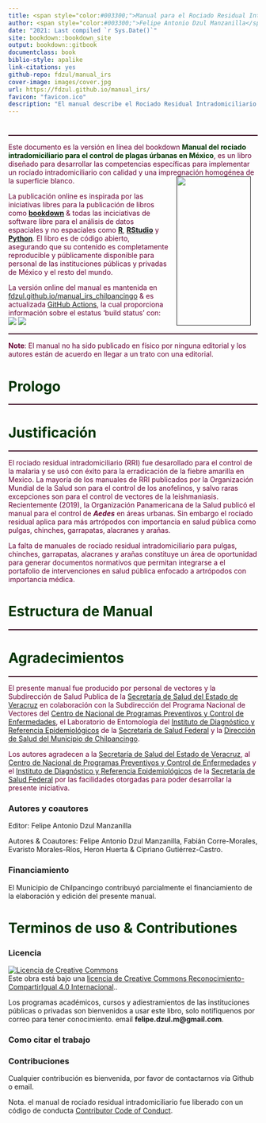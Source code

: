 ```yaml
--- 
title: <span style="color:#003300;">Manual para el Rociado Residual Intradomiciliario de los Artrópodos con Importancia en Salud Pública en México</span>
author: <span style="color:#003300;">Felipe Antonio Dzul Manzanilla</span>
date: "2021: Last compiled `r Sys.Date()`"
site: bookdown::bookdown_site
output: bookdown::gitbook
documentclass: book
biblio-style: apalike
link-citations: yes
github-repo: fdzul/manual_irs
cover-image: images/cover.jpg
url: https://fdzul.github.io/manual_irs/
favicon: "favicon.ico"
description: "El manual describe el Rociado Residual Intradomiciliario para el control de plagas úrbanas en México"
---
```


# **<span style="color:#003300;"></span>** {-}
<hr style="height:2px;border-width:0;color:#330019;background-color:#330019"> 
<span style="color:#660033;">Este documento es la versión en línea del bookdown</span><span style="color:#003300;"> **Manual del rociado intradomiciliario para el control de plagas úrbanas en México**</span><span style="color:#660033;">, es un libro diseñado para desarrollar las competencias específicas para implementar un rociado intradomiciliario con calidad y una impregnación homogénea de la superficie blanco.</span>
<a href=""><img src="images/cover.jpg" width="150" height="300" alt="" align="right" style="margin: 0 1em 0 1em" /></a>
  
<span style="color:#660033;"></span>


<span style="color:#660033;">La publicación online es inspirada por las iniciativas libres para la publicación de libros como 
[**bookdown**](https://github.com/rstudio/bookdown) & todas las inciciativas de software libre para el análisis de datos espaciales y no espaciales como [**R**](https://cran.r-project.org/), [**RStudio**](https://www.rstudio.com/) y [**Python**](https://www.python.org/). El libro es de código abierto, asegurando que su contenido es completamente reproducible y públicamente disponible para personal de las instituciones públicas y privadas de México y el resto del mundo.</span>


<span style="color:#660033;">La versión online del manual es mantenida en [fdzul.github.io/manual_irs_chilpancingo](https://fdzul.github.io/manual_irs_chilpancingo/) & es actualizada [GitHub Actions](https://github.com/fdzul/manual_irs/actions), la cual proporciona información sobre el estatus 'build status' con:
![](https://github.com/fdzul/manual_irs/actions/workflows/blank.yml/badge.svg) ![](https://app.fossa.com/api/projects/git%2Bgithub.com%2Ffdzul%2Fmanual_irs.svg?type=shield)
</span>


<hr style="height:2px;border-width:0;color:#330019;background-color:#330019"> 

<span style="color:#660033;">**Note**: El manual no ha sido publicado en físico por ninguna editorial y los autores están de acuerdo en llegar a un trato con una editorial.</span>


# **<span style="color:#003300;">Prologo</span>**{-}

<hr style="height:2px;border-width:0;color:#330019;background-color:#330019"> 

# **<span style="color:#003300;">Justificación</span>**{-}

<hr style="height:2px;border-width:0;color:#330019;background-color:#330019"> 

<span style="color:#660033;">El rociado residual intradomiciliario (RRI) fue desarollado para el control de la malaria y se usó con éxito para la erradicación de la fiebre amarilla en Mexico. La mayoría de los manuales de RRI publicados por la Organización Mundial de la Salud son para el control de los anofelinos, y salvo raras excepciones son para el control de vectores de la leishmaniasis. Recientemente (2019), la Organización Panamericana de la Salud publicó el manual para el control de ***Aedes*** en áreas urbanas. Sin embargo el rociado residual aplica para más artrópodos con importancia en salud pública como pulgas, chinches, garrapatas, alacranes y arañas.</span>

<span style="color:#660033;">La falta de manuales de rociado residual intradomiciliario para pulgas, chinches, garrapatas, alacranes y arañas constituye un área de oportunidad para generar documentos normativos que permitan integrarse a el portafolio de intervenciones en salud pública enfocado a artrópodos con importancia médica.</span>



# **<span style="color:#003300;">Estructura de Manual</span>**{-}
<hr style="height:2px;border-width:0;color:#330019;background-color:#330019"> 

<span style="color:#660033;"> </span>

# **<span style="color:#003300;">Agradecimientos</span>**{-}
<hr style="height:2px;border-width:0;color:#330019;background-color:#330019"> 

<span style="color:#660033;"> El presente manual fue producido por personal de vectores y la Subdirección de Salud Publica de la [Secretaría de Salud del Estado de Veracruz](https://www.ssaver.gob.mx/) en colaboración con la Subdirección del Programa Nacional de Vectores del [Centro de Nacional de Programas Preventivos y Control de Enfermedades](https://www.gob.mx/salud/cenaprece), el Laboratorio de Entomología del [Instituto de Diagnóstico y Referencia Epidemiológicos](https://www.gob.mx/salud/acciones-y-programas/instituto-de-diagnostico-y-referencia-epidemiologicos-indre) de la [Secretaría de Salud Federal](https://www.gob.mx/salud) y la [Dirección de Salud del Municipio de Chilpancingo]().</span>


<span style="color:#660033;"> Los autores agradecen a la [Secretaría de Salud del Estado de Veracruz](https://www.ssaver.gob.mx/), al [Centro de Nacional de Programas Preventivos y Control de Enfermedades](https://www.gob.mx/salud/cenaprece) y el [Instituto de Diagnóstico y Referencia Epidemiológicos](https://www.gob.mx/salud/acciones-y-programas/instituto-de-diagnostico-y-referencia-epidemiologicos-indre) de la [Secretaría de Salud Federal](https://www.gob.mx/salud) por las facilidades otorgadas para poder desarrollar la presente iniciativa. </span>


### Autores y coautores {.unnumbered} 

Editor: Felipe Antonio Dzul Manzanilla

Autores & Coautores: Felipe Antonio Dzul Manzanilla, Fabián Corre-Morales, Evaristo Morales-Ríos, Heron Huerta & Cipriano Gutiérrez-Castro. 

### Financiamiento {.unnumbered} 

El Municipio de Chilpancingo contribuyó parcialmente el financiamiento de la elaboración y edición del presente manual.



# **<span style="color:#003300;">Terminos de uso & Contributiones</span>**{-}
 

### Licencia {.unnumbered} 

<a rel="license" href="http://creativecommons.org/licenses/by-sa/4.0/"><img alt="Licencia de Creative Commons" style="border-width:0" src="https://i.creativecommons.org/l/by-sa/4.0/88x31.png" /></a><br />Este obra está bajo una <a rel="license" href="http://creativecommons.org/licenses/by-sa/4.0/">licencia de Creative Commons Reconocimiento-CompartirIgual 4.0 Internacional</a>..


Los programas académicos, cursos y adiestramientos de las instituciones públicas o privadas son bienvenidos a usar este libro, solo notifiquenos por correo para tener conocimiento. email **felipe.dzul.m@gmail.com**.  

### Como citar el trabajo {.unnumbered}


### Contribuciones {.unnumbered}  

Cualquier contribución es bienvenida, por favor de contactarnos vía Github o email.


Nota. el manual de rociado residual intradomiciliario  fue liberado con un código de conducta [Contributor Code of Conduct](https://contributor-covenant.org/version/2/0/CODE_OF_CONDUCT.html).


